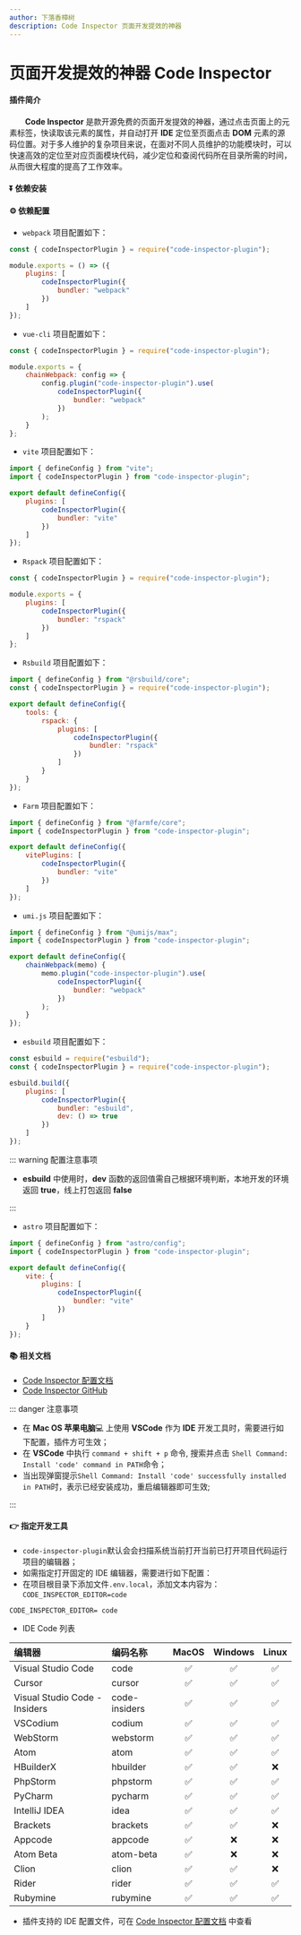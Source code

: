 ```yaml
---
author: 下落香樟树
description: Code Inspector 页面开发提效的神器
---
```


# 页面开发提效的神器 Code Inspector

#### 插件简介

&emsp;&emsp;**Code Inspector** 是款开源免费的页面开发提效的神器，通过点击页面上的元素标签，快读取该元素的属性，并自动打开 **IDE** 定位至页面点击 **DOM** 元素的源码位置。对于多人维护的复杂项目来说，在面对不同人员维护的功能模块时，可以快速高效的定位至对应页面模块代码，减少定位和查阅代码所在目录所需的时间，从而很大程度的提高了工作效率。

#### ⏬ 依赖安装

<Install value="install code-inspector-plugin -D" />

#### ⚙️ 依赖配置

-   `webpack` 项目配置如下：

```javascript title="webpack.config.js"
const { codeInspectorPlugin } = require("code-inspector-plugin");

module.exports = () => ({
	plugins: [
		codeInspectorPlugin({
			bundler: "webpack"
		})
	]
});
```

-   `vue-cli` 项目配置如下：

```javascript title="vue.config.js"
const { codeInspectorPlugin } = require("code-inspector-plugin");

module.exports = {
	chainWebpack: config => {
		config.plugin("code-inspector-plugin").use(
			codeInspectorPlugin({
				bundler: "webpack"
			})
		);
	}
};
```

-   `vite` 项目配置如下：

```javascript title="vite.config.js"
import { defineConfig } from "vite";
import { codeInspectorPlugin } from "code-inspector-plugin";

export default defineConfig({
	plugins: [
		codeInspectorPlugin({
			bundler: "vite"
		})
	]
});
```

-   `Rspack` 项目配置如下：

```javascript title="rspack.config.js"
const { codeInspectorPlugin } = require("code-inspector-plugin");

module.exports = {
	plugins: [
		codeInspectorPlugin({
			bundler: "rspack"
		})
	]
};
```

-   `Rsbuild` 项目配置如下：

```javascript title="rsbuild.config.js"
import { defineConfig } from "@rsbuild/core";
const { codeInspectorPlugin } = require("code-inspector-plugin");

export default defineConfig({
	tools: {
		rspack: {
			plugins: [
				codeInspectorPlugin({
					bundler: "rspack"
				})
			]
		}
	}
});
```

-   `Farm` 项目配置如下：

```javascript title="farm.config.js"
import { defineConfig } from "@farmfe/core";
import { codeInspectorPlugin } from "code-inspector-plugin";

export default defineConfig({
	vitePlugins: [
		codeInspectorPlugin({
			bundler: "vite"
		})
	]
});
```

-   `umi.js` 项目配置如下：

```javascript title="umi.config.js"
import { defineConfig } from "@umijs/max";
import { codeInspectorPlugin } from "code-inspector-plugin";

export default defineConfig({
	chainWebpack(memo) {
		memo.plugin("code-inspector-plugin").use(
			codeInspectorPlugin({
				bundler: "webpack"
			})
		);
	}
});
```

-   `esbuild` 项目配置如下：

```javascript title="esbuild.config.js"
const esbuild = require("esbuild");
const { codeInspectorPlugin } = require("code-inspector-plugin");

esbuild.build({
	plugins: [
		codeInspectorPlugin({
			bundler: "esbuild",
			dev: () => true
		})
	]
});
```

::: warning 配置注意事项

-   **esbuild** 中使用时，**dev** 函数的返回值需自己根据环境判断，本地开发的环境返回 **true**，线上打包返回 **false**

:::

-   `astro` 项目配置如下：

```javascript title="astro.config.mjs"
import { defineConfig } from "astro/config";
import { codeInspectorPlugin } from "code-inspector-plugin";

export default defineConfig({
	vite: {
		plugins: [
			codeInspectorPlugin({
				bundler: "vite"
			})
		]
	}
});
```

#### 📚 相关文档

-   [Code Inspector 配置文档](https://inspector.fe-dev.cn/)
-   [Code Inspector GitHub](https://github.com/zh-lx/code-inspector)

::: danger 注意事项

-   在 **Mac OS 苹果电脑**💻 上使用 **VSCode** 作为 **IDE** 开发工具时，需要进行如下配置，插件方可生效；
-   在 **VSCode** 中执行 `command + shift + p` 命令, 搜索并点击 `Shell Command: Install 'code' command in PATH`命令；
-   当出现弹窗提示`Shell Command: Install 'code' successfully installed in PATH`时，表示已经安装成功，重启编辑器即可生效;

:::

#### 👉 指定开发工具

-   `code-inspector-plugin`默认会会扫描系统当前打开当前已打开项目代码运行项目的编辑器；
-   如需指定打开固定的 IDE 编辑器，需要进行如下配置：
-   在项目根目录下添加文件`.env.local`，添加文本内容为：`CODE_INSPECTOR_EDITOR=code`

```shell title=".env.local"
CODE_INSPECTOR_EDITOR= code
```

-   IDE Code 列表

| 编辑器                        | 编码名称      | MacOS | Windows | Linux |
| :---------------------------- | :------------ | :---: | :-----: | :---: |
| Visual Studio Code            | code          |  ✅   |   ✅    |  ✅   |
| Cursor                        | cursor        |  ✅   |   ✅    |  ✅   |
| Visual Studio Code - Insiders | code-insiders |  ✅   |   ✅    |  ✅   |
| VSCodium                      | codium        |  ✅   |   ✅    |  ✅   |
| WebStorm                      | webstorm      |  ✅   |   ✅    |  ✅   |
| Atom                          | atom          |  ✅   |   ✅    |  ✅   |
| HBuilderX                     | hbuilder      |  ✅   |   ✅    |  ❌   |
| PhpStorm                      | phpstorm      |  ✅   |   ✅    |  ✅   |
| PyCharm                       | pycharm       |  ✅   |   ✅    |  ✅   |
| IntelliJ IDEA                 | idea          |  ✅   |   ✅    |  ✅   |
| Brackets                      | brackets      |  ✅   |   ✅    |  ❌   |
| Appcode                       | appcode       |  ✅   |   ❌    |  ❌   |
| Atom Beta                     | atom-beta     |  ✅   |   ❌    |  ❌   |
| Clion                         | clion         |  ✅   |   ✅    |  ❌   |
| Rider                         | rider         |  ✅   |   ✅    |  ✅   |
| Rubymine                      | rubymine      |  ✅   |   ✅    |  ✅   |

-   插件支持的 IDE 配置文件，可在 [Code Inspector 配置文档](https://inspector.fe-dev.cn/) 中查看
